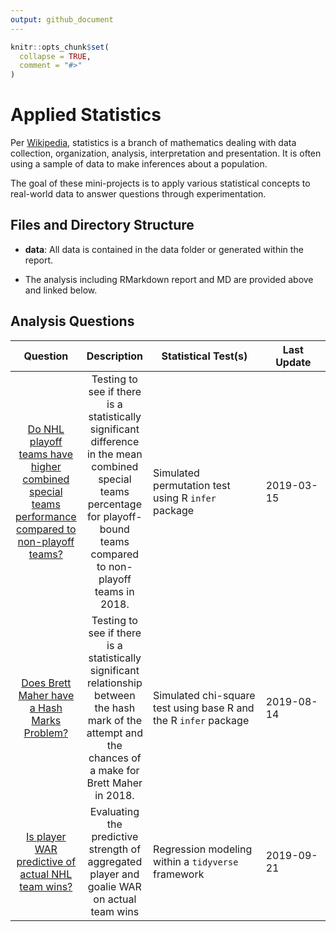 ```yaml
---
output: github_document
---
```


<!-- README.md is generated from README.Rmd. Please edit that file -->

```r
knitr::opts_chunk$set(
  collapse = TRUE,
  comment = "#>"
)
```
# Applied Statistics

Per [Wikipedia](https://en.wikipedia.org/wiki/Statistics), statistics is a branch of mathematics dealing with data collection, organization, analysis, interpretation and presentation. It is often using a sample of data to make inferences about a population. 

The goal of these mini-projects is to apply various statistical concepts to real-world data to answer questions through experimentation. 

## Files and Directory Structure

- __data__: All data is contained in the data folder or generated within the report. 

- The analysis including RMarkdown report and MD are provided above and linked below. 

## Analysis Questions

|  Question  | Description | Statistical Test(s) | Last Update
| :--------: | :---------: | ------------------- | -----------
| [Do NHL playoff teams have higher combined special teams performance compared to non-playoff teams?](https://github.com/bclark86/stats-fun/blob/master/nhl_playoffs_vs_specialteams/nhl_team_scoring_hypothesis_test.md) | Testing to see if there is a statistically significant difference in the mean combined special teams percentage for playoff-bound teams compared to non-playoff teams in 2018. | Simulated permutation test using R `infer` package | 2019-03-15
| [Does Brett Maher have a Hash Marks Problem?](http://htmlpreview.github.io/?https://github.com/bclark86/stats-fun/blob/master/nfl_hashmark_problem/nfl_hashmark_problem.html) | Testing to see if there is a statistically significant relationship between the hash mark of the attempt and the chances of a make for Brett Maher in 2018. | Simulated chi-square test using base R and the R `infer` package | 2019-08-14
| [Is player WAR predictive of actual NHL team wins?](http://htmlpreview.github.io/?https://github.com/bclark86/stats-fun/blob/master/nhl_WAR_analysis/nhl_WAR_analysis.html) | Evaluating the predictive strength of aggregated player and goalie WAR on actual team wins | Regression modeling within a `tidyverse` framework | 2019-09-21